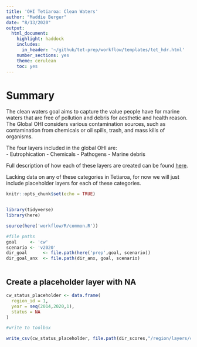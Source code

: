 ```yaml
---
title: 'OHI Tetiaroa: Clean Waters'
author: "Maddie Berger"
date: "8/13/2020"
output:
  html_document:
    highlight: haddock
    includes:
      in_header: '~/github/tet-prep/workflow/templates/tet_hdr.html' 
    number_sections: yes
    theme: cerulean
    toc: yes
---
```


# Summary

The clean waters goal aims to capture the value people have for marine waters that are free of pollution and debris for aesthetic and health reason. The Global OHI considers various contamination sources, such as contamination from chemicals or oil spills, trash, and mass kills of organisms. 

The four layers included in the global OHI are:   
- Eutrophication
- Chemicals
- Pathogens
- Marine debris 

Full description of how each of these layers are created can be found [here](https://raw.githack.com/OHI-Science/ohi-global/published/documents/methods/Supplement.html#65_clean_waters).

Lacking data on any of these categories in Tetiaroa, for now we will just include placeholder layers for each of these categories. 



```r
knitr::opts_chunk$set(echo = TRUE)


library(tidyverse)
library(here)

source(here('workflow/R/common.R'))

#file paths
goal     <- 'cw'
scenario <- 'v2020'
dir_goal      <- file.path(here('prep',goal, scenario))
dir_goal_anx  <- file.path(dir_anx, goal, scenario)



```

## Create a placeholder layer with NA

```r


cw_status_placeholder <- data.frame(
  region_id = 1,
  year = seq(2014,2020,1),
  status = NA
)

#write to toolbox

write_csv(cw_status_placeholder, file.path(dir_scores,"/region/layers/cw_status_placeholder.csv"))

```
